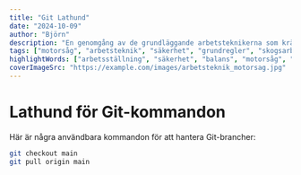 ```yaml
---
title: "Git Lathund"
date: "2024-10-09"
author: "Björn"
description: "En genomgång av de grundläggande arbetsteknikerna som krävs för ett säkert och effektivt motorsågsarbete, inklusive balans, arbetsställning och säker hantering."
tags: ["motorsåg", "arbetsteknik", "säkerhet", "grundregler", "skogsarbete"]
highlightWords: ["arbetsställning", "säkerhet", "balans", "motorsåg", "spänningar"]
coverImageSrc: "https://example.com/images/arbetsteknik_motorsag.jpg"
---
```


# Lathund för Git-kommandon

Här är några användbara kommandon för att hantera Git-brancher:

```bash
git checkout main
git pull origin main
